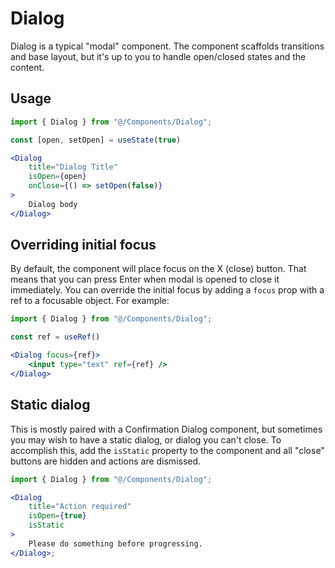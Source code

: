 

<Meta
    title="Base/Dialog"
    component={Dialog}
/>

# Dialog

Dialog is a typical "modal" component. The component scaffolds transitions and base layout, but it's up to you to handle open/closed states and the content.

## Usage

```jsx
import { Dialog } from "@/Components/Dialog";

const [open, setOpen] = useState(true)

<Dialog
    title="Dialog Title"
    isOpen={open}
    onClose={() => setOpen(false)}
>
    Dialog body
</Dialog>
```

## Overriding initial focus

By default, the component will place focus on the X (close) button. That means that you can press Enter when modal is opened to close it immediately. You can override the initial focus by adding a `focus` prop with a ref to a focusable object. For example:

```jsx
import { Dialog } from "@/Components/Dialog";

const ref = useRef()

<Dialog focus={ref}>
    <input type="text" ref={ref} />
</Dialog>
```

## Static dialog

This is mostly paired with a Confirmation Dialog component, but sometimes you may wish to have a static dialog, or dialog you can't close. To accomplish this, add the `isStatic` property to the component and all "close" buttons are hidden and actions are dismissed.

```jsx
import { Dialog } from "@/Components/Dialog";

<Dialog
    title="Action required"
    isOpen={true}
    isStatic
>
    Please do something before progressing.
</Dialog>;
```
